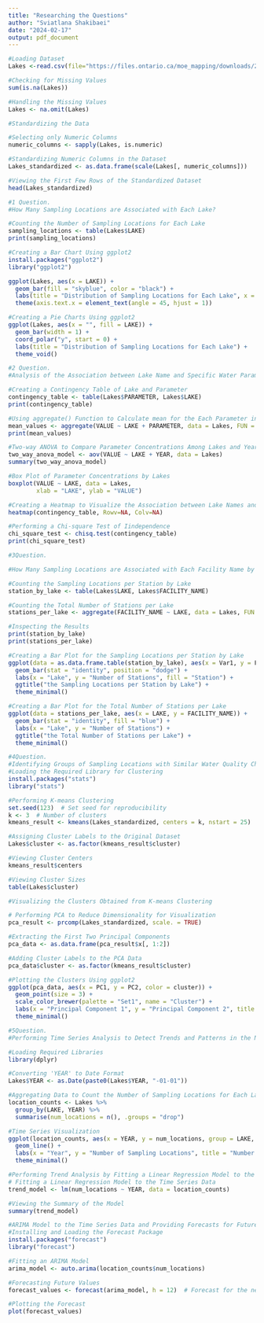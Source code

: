 ---
title: "Researching the Questions"
author: "Sviatlana Shakibaei"
date: "2024-02-17"
output: pdf_document
---


```{r}
#Loading Dataset
Lakes <-read.csv(file="https://files.ontario.ca/moe_mapping/downloads/2Water/GLIP/All_Lakes_GLIP.csv",header=T,sep=",")
```

```{r}
#Checking for Missing Values
sum(is.na(Lakes))
```

```{r}
#Handling the Missing Values
Lakes <- na.omit(Lakes)
```

```{r}
#Standardizing the Data

#Selecting only Numeric Columns
numeric_columns <- sapply(Lakes, is.numeric)

#Standardizing Numeric Columns in the Dataset
Lakes_standardized <- as.data.frame(scale(Lakes[, numeric_columns]))

#Viewing the First Few Rows of the Standardized Dataset
head(Lakes_standardized)
```

```{r}
#1 Question. 
#How Many Sampling Locations are Associated with Each Lake?

#Counting the Number of Sampling Locations for Each Lake
sampling_locations <- table(Lakes$LAKE)
print(sampling_locations)
```

```{r}
#Creating a Bar Chart Using ggplot2
install.packages("ggplot2")
library("ggplot2")

ggplot(Lakes, aes(x = LAKE)) +
  geom_bar(fill = "skyblue", color = "black") +
  labs(title = "Distribution of Sampling Locations for Each Lake", x = "Lake", y = "Number of Sampling Locations") +
  theme(axis.text.x = element_text(angle = 45, hjust = 1))
```

```{r}
#Creating a Pie Charts Using ggplot2
ggplot(Lakes, aes(x = "", fill = LAKE)) +
  geom_bar(width = 1) +
  coord_polar("y", start = 0) +
  labs(title = "Distribution of Sampling Locations for Each Lake") +
  theme_void()
```

```{r}
#2 Question. 
#Analysis of the Association between Lake Name and Specific Water Parameter

#Creating a Contingency Table of Lake and Parameter
contingency_table <- table(Lakes$PARAMETER, Lakes$LAKE)
print(contingency_table)
```

```{r}
#Using aggregate() Function to Calculate mean for the Each Parameter in the Each Lake
mean_values <- aggregate(VALUE ~ LAKE + PARAMETER, data = Lakes, FUN = mean)
print(mean_values)
```

```{r}
#Two-way ANOVA to Compare Parameter Concentrations Among Lakes and Years
two_way_anova_model <- aov(VALUE ~ LAKE + YEAR, data = Lakes)
summary(two_way_anova_model)

#Box Plot of Parameter Concentrations by Lakes
boxplot(VALUE ~ LAKE, data = Lakes, 
        xlab = "LAKE", ylab = "VALUE")
```

```{r}
#Creating a Heatmap to Visualize the Association between Lake Names and Specific Water Parameter
heatmap(contingency_table, Rowv=NA, Colv=NA)
```

```{r}
#Performing a Chi-square Test of Iindependence 
chi_square_test <- chisq.test(contingency_table)
print(chi_square_test)
```

```{r}
#3Question.

#How Many Sampling Locations are Associated with Each Facility Name by Lake and How Many Facilities Associated with Each Lake?

#Counting the Sampling Locations per Station by Lake
station_by_lake <- table(Lakes$LAKE, Lakes$FACILITY_NAME)

#Counting the Total Number of Stations per Lake
stations_per_lake <- aggregate(FACILITY_NAME ~ LAKE, data = Lakes, FUN = function(x) length(unique(x)))

#Inspecting the Results
print(station_by_lake)
print(stations_per_lake)
```

```{r}
#Creating a Bar Plot for the Sampling Locations per Station by Lake
ggplot(data = as.data.frame.table(station_by_lake), aes(x = Var1, y = Freq, fill = Var2)) +
  geom_bar(stat = "identity", position = "dodge") +
  labs(x = "Lake", y = "Number of Stations", fill = "Station") +
  ggtitle("the Sampling Locations per Station by Lake") +
  theme_minimal()

#Creating a Bar Plot for the Total Number of Stations per Lake
ggplot(data = stations_per_lake, aes(x = LAKE, y = FACILITY_NAME)) +
  geom_bar(stat = "identity", fill = "blue") +
  labs(x = "Lake", y = "Number of Stations") +
  ggtitle("the Total Number of Stations per Lake") +
  theme_minimal()
```

```{r}
#4Question.
#Identifying Groups of Sampling Locations with Similar Water Quality Characteristics Using Clustering Techniques Using Method K-means Clustering.
#Loading the Required Library for Clustering
install.packages("stats")
library("stats")

#Performing K-means Clustering
set.seed(123)  # Set seed for reproducibility
k <- 3  # Number of clusters
kmeans_result <- kmeans(Lakes_standardized, centers = k, nstart = 25)

#Assigning Cluster Labels to the Original Dataset
Lakes$cluster <- as.factor(kmeans_result$cluster)

#Viewing Cluster Centers
kmeans_result$centers

#Viewing Cluster Sizes
table(Lakes$cluster)
```

```{r}
#Visualizing the Clusters Obtained from K-means Clustering

# Performing PCA to Reduce Dimensionality for Visualization
pca_result <- prcomp(Lakes_standardized, scale. = TRUE)

#Extracting the First Two Principal Components
pca_data <- as.data.frame(pca_result$x[, 1:2])

#Adding Cluster Labels to the PCA Data
pca_data$cluster <- as.factor(kmeans_result$cluster)

#Plotting the Clusters Using ggplot2
ggplot(pca_data, aes(x = PC1, y = PC2, color = cluster)) +
  geom_point(size = 3) +
  scale_color_brewer(palette = "Set1", name = "Cluster") +
  labs(x = "Principal Component 1", y = "Principal Component 2", title = "K-means Clustering of Lakes Dataset") +
  theme_minimal()
```

```{r}
#5Question.
#Performing Time Series Analysis to Detect Trends and Patterns in the Number of Sampling Locations over Time for Each Lake.

#Loading Required Libraries
library(dplyr)

#Converting 'YEAR' to Date Format
Lakes$YEAR <- as.Date(paste0(Lakes$YEAR, "-01-01"))

#Aggregating Data to Count the Number of Sampling Locations for Each Lake in Each Year
location_counts <- Lakes %>%
  group_by(LAKE, YEAR) %>%
  summarise(num_locations = n(), .groups = "drop")

#Time Series Visualization
ggplot(location_counts, aes(x = YEAR, y = num_locations, group = LAKE, color = LAKE)) +
  geom_line() +
  labs(x = "Year", y = "Number of Sampling Locations", title = "Number of Sampling Locations Over Time by Lake") +
  theme_minimal()
```

```{r}
#Performing Trend Analysis by Fitting a Linear Regression Model to the Time Series Data and Analyzing the Trend Component
# Fitting a Linear Regression Model to the Time Series Data
trend_model <- lm(num_locations ~ YEAR, data = location_counts)

#Viewing the Summary of the Model
summary(trend_model)
```

```{r}
#ARIMA Model to the Time Series Data and Providing Forecasts for Future Values.
#Installing and Loading the Forecast Package
install.packages("forecast")
library("forecast")

#Fitting an ARIMA Model
arima_model <- auto.arima(location_counts$num_locations)

#Forecasting Future Values
forecast_values <- forecast(arima_model, h = 12)  # Forecast for the next 12 periods

#Plotting the Forecast
plot(forecast_values)
`````

